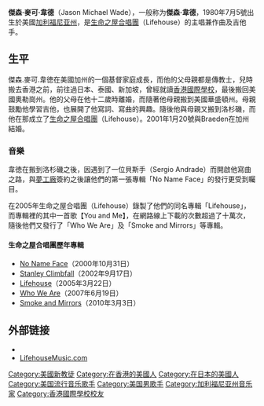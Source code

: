 {{Unreferenced|time=2020-05-16T10:14:31+00:00}}
{{藝人
| 姓名 = 傑森·韋德
| 類型 = 男歌手
| 圖片 = Jason Wade 2013.jpg
| 圖片簡介 =
| 出生日期 = {{birth date and age|1980|07|05}}
| 出生地點 = {{USA}}[[卡马里奥|卡马里奥]]
| 宗教信仰 = [[基督教|基督教]]
| 職業 = [[歌手|歌手]]
| 語言 = [[英語|英語]]
| 國籍 = {{USA}}
| 音樂類型 = [[搖滾|搖滾]]
| 演奏樂器 = [[吉他|吉他]]、[[鋼琴|鋼琴]]、[[貝斯|貝斯]]等
| 活躍年代 = 2000年至今
| 唱片公司 = [[夢工廠|夢工廠]]<br />
[[吉芬|吉芬]]
| 網站 = http://www.lifehousemusic.com/ 官方網站         
}}

'''傑森·麥可·韋德'''（Jason Michael Wade），一般称为'''傑森·韋德'''，1980年7月5號出生於美國[[加利福尼亚州|加利福尼亚州]]，是[[生命之屋合唱團|生命之屋合唱團]]（Lifehouse）的主唱兼作曲及吉他手。

==生平==
傑森.麥可.韋徳在美國加州的一個基督家庭成長，而他的父母親都是傳教士，兒時搬去香港之前，前往過日本、泰國、新加坡，曾經就讀[[香港國際學校|香港國際學校]]，最後搬回美國奧勒崗州。他的父母在他十二歲時離婚，而隨著他母親搬到美國華盛頓州。母親鼓勵他學習吉他，也展開了他寫詞、寫曲的興趣。隨後他與母親又搬到洛杉磯，而他在那成立了[[生命之屋合唱團|生命之屋合唱團]]（Lifehouse）。2001年1月20號與Braeden在加州結婚。

===音樂===
韋徳在搬到洛杉磯之後，因遇到了一位貝斯手（Sergio Andrade）而開啟他寫曲之路，與[[夢工廠|夢工廠]]簽約之後讓他們的第一張專輯「No Name Face」的發行更受到矚目。

在2005年生命之屋合唱團（Lifehouse）錄製了他們的同名專輯「Lifehouse」，而專輯裡的其中一首歌【You and Me】，在網路線上下載的次數超過了十萬次，隨後他們又發行了「Who We Are」及「Smoke and Mirrors」等專輯。

====生命之屋合唱團歷年專輯====
*[[No_Name_Face|No Name Face]]（2000年10月31日）
*[[Stanley_Climbfall|Stanley Climbfall]]（2002年9月17日）
*[[Lifehouse|Lifehouse]]（2005年3月22日）
*[[Who_We_Are|Who We Are]]（2007年6月19日）
*[[Smoke_and_Mirrors|Smoke and Mirrors]]（2010年3月3日）

==外部链接==
*{{imdb name|id=1654377|name=Jason Wade}}
*[http://www.lifehousemusic.com LifehouseMusic.com] {{Wayback|url=http://www.lifehousemusic.com/ |date=20001018123341 }}

{{Authority control}}
{{DEFAULTSORT:Wade, Jason}}
[[Category:美國新教徒|Category:美國新教徒]]
[[Category:在香港的美國人|Category:在香港的美國人]]
[[Category:在日本的美國人|Category:在日本的美國人]]
[[Category:美国流行音乐歌手|Category:美国流行音乐歌手]]
[[Category:美国男歌手|Category:美国男歌手]]
[[Category:加利福尼亚州音乐家|Category:加利福尼亚州音乐家]]
[[Category:香港國際學校校友|Category:香港國際學校校友]]